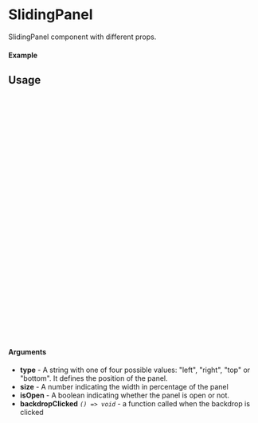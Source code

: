 
<Meta of={SlidingPanel} title="SlidingPanel" />

# SlidingPanel

SlidingPanel component with different props.

#### Example

<Canvas of={SlidingPanel.Default} />

## Usage

```ts
import SlidingPanel from "react-sliding-side-panel";

const Example = () => {
  const [openPanel, setOpenPanel] = useState<boolean>(false);

  return (
    <div>
      <div>
        <h1>React Sliding Side Panel</h1>
        <div>
          <button type="button" onClick={() => setOpenPanel(true)}>
            Open Panel
          </button>
        </div>
      </div>
      <SlidingPanel
        type="left"
        isOpen={openPanel}
        backdropClicked={() => setOpenPanel(false)}
        size={30}
      >
        <div>
          <div>My Panel Content</div>
          <button type="button" onClick={() => setOpenPanel(false)}>
            close
          </button>
        </div>
      </SlidingPanel>
    </div>
  );
};

export default Example;
```

#### Arguments

- **type** - A string with one of four possible values: "left", "right", "top" or "bottom". It defines the position of the panel.
- **size** - A number indicating the width in percentage of the panel
- **isOpen** - A boolean indicating whether the panel is open or not.
- **backdropClicked** _`() => void`_ - a function called when the backdrop is clicked
